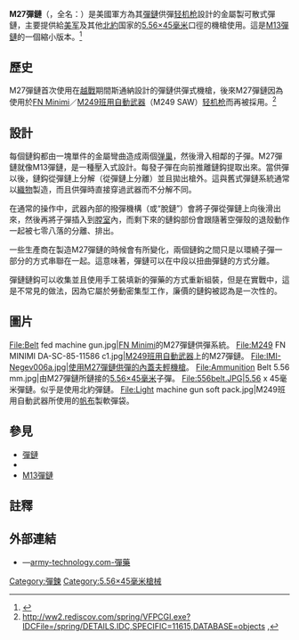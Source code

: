 {{NoteTA
|G1=Military
|G2=長度單位
|G3=Firearms
}}
{{Otheruses|M27|subject=[[5.56×45mm_NATO|5.56×45毫米]]口徑的機槍使用的[[彈鏈|彈鏈]]|other=M27的其他意思}}
'''M27彈鏈'''（{{Lang-en|M27 Link}}，全名：{{Lang|en|Link, Cartridge, Metallic Belt, 5.56mm, M27}}）是美國軍方為其[[彈鏈|彈鏈]]供彈[[轻机枪|轻机枪]]設計的金屬製可散式彈鏈，主要提供給[[美军|美军]]及其他[[北大西洋公约组织|北約]]国家的[[5.56×45mm_NATO|5.56×45毫米]]口徑的機槍使用。這是[[M13彈鏈|M13彈鏈]]的一個縮小版本。<ref>{{Cite web |url=http://www.inetres.com/gp/military/infantry/rifle/556mm_ammo.html |title=存档副本 |accessdate=2013-06-01 |archive-date=2010-09-29 |archive-url=https://web.archive.org/web/20100929083610/http://www.inetres.com/gp/military/infantry/rifle/556mm_ammo.html |dead-url=no }}</ref>

== 歷史 ==
M27彈鏈首次使用在[[越南战争|越戰]]期間斯通納設計的彈鏈供彈式機槍，後來M27彈鏈因為使用於[[FN_Minimi輕機槍|FN Minimi]]／[[M249班用自動武器|M249班用自動武器]]（M249 SAW）[[轻机枪|轻机枪]]而再被採用。<ref>http://ww2.rediscov.com/spring/VFPCGI.exe?IDCFile=/spring/DETAILS.IDC,SPECIFIC=11615,DATABASE=objects {{Wayback|url=http://ww2.rediscov.com/spring/VFPCGI.exe?IDCFile=%2Fspring%2FDETAILS.IDC%2CSPECIFIC%3D11615%2CDATABASE%3Dobjects |date=20140408225208 }},</ref>

== 設計 ==
每個鏈鈎都由一塊單件的金屬彎曲造成兩個[[弹巢|弹巢]]，然後滑入相鄰的子彈。M27彈鏈就像M13彈鏈，是一種壓入式設計。每發子彈在向前推離鏈鈎提取出來。當供彈以後，鏈鈎從彈鏈上分解（從彈鏈上分離）並且拋出槍外。這與舊式彈鏈系統通常以[[纺织品|織物]]製造，而且供彈時直接穿過武器而不分解不同。

在通常的操作中，武器內部的撥彈機構（或“脫鏈”）會將子彈從彈鏈上向後滑出來，然後再將子彈插入到[[膛室|膛室]]內，而剩下來的鏈鈎部份會跟隨著空彈殼的退殼動作一起被七零八落的分離、排出。

一些生產商在製造M27彈鏈的時候會有所變化，兩個鏈鈎之間只是以環繞子彈一部分的方式串聯在一起。這意味著，彈鏈可以在中段以扭曲彈鏈的方式分離。

彈鏈鏈鈎可以收集並且使用手工裝填新的彈藥的方式重新組裝，但是在實戰中，這是不常見的做法，因為它屬於勞動密集型工作，廉價的鏈鈎被認為是一次性的。

== 圖片 ==
<gallery perrow="6">
File:Belt fed machine gun.jpg|[[FN_Minimi輕機槍|FN Minimi]]的M27彈鏈供彈系統。
File:M249 FN MINIMI DA-SC-85-11586 c1.jpg|[[M249班用自動武器|M249班用自動武器]]上的M27彈鏈。
File:IMI-Negev006a.jpg|使用M27彈鏈供彈的[[內蓋夫輕機槍|內蓋夫輕機槍]]。
File:Ammunition Belt 5.56 mm.jpg|由M27彈鏈所鏈接的[[5.56×45mm_NATO|5.56×45毫米]]子彈。
File:556belt.JPG|5.56 x 45毫米彈鏈。似乎是使用北約彈鏈。
File:Light machine gun soft pack.jpg|M249班用自動武器所使用的[[帆布|帆布]]製軟彈袋。
</gallery>

== 參見 ==
* [[彈鏈|彈鏈]]
* {{link-en|M1彈鏈|M1 link}}
* [[M13彈鏈|M13彈鏈]]

== 註釋 ==
<div class="references-small">
<references />
</div>

== 外部連結 ==
* {{en icon}}—[http://www.army-technology.com/contractors/ammunition/eurolinks/ army-technology.com-彈藥] {{Wayback|url=http://www.army-technology.com/contractors/ammunition/eurolinks/ |date=20210118202129 }}

[[Category:彈鍊|Category:彈鍊]]
[[Category:5.56×45毫米槍械|Category:5.56×45毫米槍械]]
